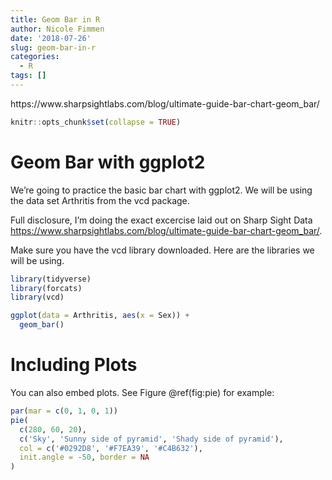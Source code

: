 ```yaml
---
title: Geom Bar in R
author: Nicole Fimmen
date: '2018-07-26'
slug: geom-bar-in-r
categories:
  - R
tags: []
---
```



https://www.sharpsightlabs.com/blog/ultimate-guide-bar-chart-geom_bar/


```r
knitr::opts_chunk$set(collapse = TRUE)
```

# Geom Bar with ggplot2

We're going to practice the basic bar chart with ggplot2. We will be using the data set Arthritis from the vcd package. 

Full disclosure, I'm doing the exact excercise laid out on Sharp Sight Data <https://www.sharpsightlabs.com/blog/ultimate-guide-bar-chart-geom_bar/>.

Make sure you have the vcd library downloaded. Here are the libraries we will be using.  

```r

library(tidyverse)
library(forcats)
library(vcd)

ggplot(data = Arthritis, aes(x = Sex)) +
  geom_bar()

```

# Including Plots

You can also embed plots. See Figure \@ref(fig:pie) for example:

```r
par(mar = c(0, 1, 0, 1))
pie(
  c(280, 60, 20),
  c('Sky', 'Sunny side of pyramid', 'Shady side of pyramid'),
  col = c('#0292D8', '#F7EA39', '#C4B632'),
  init.angle = -50, border = NA
)
```